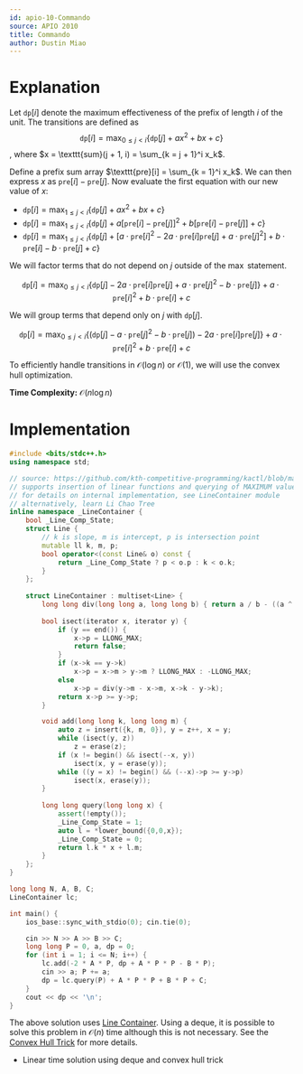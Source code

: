 ```yaml
---
id: apio-10-Commando
source: APIO 2010
title: Commando
author: Dustin Miao
---
```


# Explanation

Let $\texttt{dp}[i]$ denote the maximum effectiveness of the prefix of length $i$ of the unit. The transitions are defined as $$\texttt{dp}[i] = \max_{0 \leq j < i} \{\texttt{dp}[j] + ax^2+bx+c\}$$, where $x = \texttt{sum}(j + 1, i) = \sum_{k = j + 1}^i x_k$. 

Define a prefix sum array $\texttt{pre}[i] = \sum_{k = 1}^i x_k$. We can then express $x$ as $\texttt{pre}[i] - \texttt{pre}[j]$. Now evaluate the first equation with our new value of $x$:
- $\texttt{dp}[i] = \max_{1 \leq j < i} \{\texttt{dp}[j] + ax^2+bx+c\}$
- $\texttt{dp}[i] = \max_{1 \leq j < i} \{\texttt{dp}[j] + a[\texttt{pre}[i] - \texttt{pre}[j]]^2+b[\texttt{pre}[i] - \texttt{pre}[j]]+c\}$
- $\texttt{dp}[i] = \max_{1 \leq j < i} \{\texttt{dp}[j] + [a\cdot\texttt{pre}[i]^2 - 2a\cdot\texttt{pre}[i]\texttt{pre}[j] + a\cdot\texttt{pre}[j]^2] + b\cdot\texttt{pre}[i]-b\cdot\texttt{pre}[j]+c\}$

We will factor terms that do not depend on $j$ outside of the $\max$ statement.

$$\texttt{dp}[i] = \max_{0 \leq j < i} \{\texttt{dp}[j] - 2a\cdot\texttt{pre}[i]\texttt{pre}[j] + a\cdot\texttt{pre}[j]^2 - b\cdot\texttt{pre}[j]\} + a\cdot\texttt{pre}[i]^2 + b\cdot\texttt{pre}[i] + c$$

We will group terms that depend only on $j$ with $\texttt{dp}[j]$.

$$\texttt{dp}[i] = \max_{0 \leq j < i} \{(\texttt{dp}[j] - a\cdot\texttt{pre}[j]^2 - b\cdot\texttt{pre}[j]) - 2a\cdot\texttt{pre}[i]\texttt{pre}[j]\} + a\cdot\texttt{pre}[i]^2 + b\cdot\texttt{pre}[i] + c$$

To efficiently handle transitions in $\mathcal{O}(\log n)$ or $\mathcal{O}(1)$, we will use the convex hull optimization.

**Time Complexity:** $\mathcal{O}(n \log n)$

# Implementation 

<LanguageSection>

<CPPSection>
  
```cpp
#include <bits/stdc++.h>
using namespace std;

// source: https://github.com/kth-competitive-programming/kactl/blob/main/content/data-structures/LineContainer.h
// supports insertion of linear functions and querying of MAXIMUM value of x for a given x
// for details on internal implementation, see LineContainer module
// alternatively, learn Li Chao Tree
inline namespace _LineContainer {
    bool _Line_Comp_State; 
    struct Line {
        // k is slope, m is intercept, p is intersection point
        mutable ll k, m, p;
        bool operator<(const Line& o) const {
            return _Line_Comp_State ? p < o.p : k < o.k;
        }
    };
    
    struct LineContainer : multiset<Line> {
        long long div(long long a, long long b) { return a / b - ((a ^ b) < 0 && a % b); }
        
        bool isect(iterator x, iterator y) {
            if (y == end()) { 
                x->p = LLONG_MAX; 
                return false; 
            }
            if (x->k == y->k) 
                x->p = x->m > y->m ? LLONG_MAX : -LLONG_MAX;
            else 
                x->p = div(y->m - x->m, x->k - y->k);
            return x->p >= y->p;
        }

        void add(long long k, long long m) {
            auto z = insert({k, m, 0}), y = z++, x = y;
            while (isect(y, z)) 
                z = erase(z);
            if (x != begin() && isect(--x, y)) 
                isect(x, y = erase(y));
            while ((y = x) != begin() && (--x)->p >= y->p)
                isect(x, erase(y));
        }
        
        long long query(long long x) {
            assert(!empty());
            _Line_Comp_State = 1; 
            auto l = *lower_bound({0,0,x}); 
            _Line_Comp_State = 0;
            return l.k * x + l.m;
        }
    };
}

long long N, A, B, C;
LineContainer lc;

int main() {
    ios_base::sync_with_stdio(0); cin.tie(0);

    cin >> N >> A >> B >> C;
    long long P = 0, a, dp = 0;
    for (int i = 1; i <= N; i++) {
        lc.add(-2 * A * P, dp + A * P * P - B * P);
        cin >> a; P += a;
        dp = lc.query(P) + A * P * P + B * P + C;
    }
    cout << dp << '\n';
}
```
</CPPSection>

</LanguageSection>

<Info title="Alternative Solution">

The above solution uses [Line Container](https://usaco.guide/adv/line-container?lang=cpp). Using a deque, it is possible to solve this problem in $\mathcal{O}(n)$ time although this is not necessary. See the [Convex Hull Trick](https://usaco.guide/plat/convex-hull-trick?lang=cpp) for more details. 

</Info>
  
<IncompleteSection>

- Linear time solution using deque and convex hull trick

</IncompleteSection>
